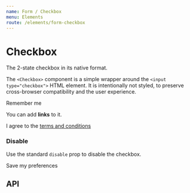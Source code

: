 ```yaml
---
name: Form / Checkbox
menu: Elements
route: /elements/form-checkbox
---
```




# Checkbox

The 2-state checkbox in its native format.

The `<Checkbox>` component is a simple wrapper around the `<input type="checkbox">` HTML element.
It is intentionally not styled, to preserve cross-browser compatibility and the user experience.

<Playground>
  <Label>
    <Checkbox /> Remember me
  </Label>
</Playground>

You can add **links** to it.

<Playground>
  <Label>
    <Checkbox /> I agree to the <a href="#">terms and conditions</a>
  </Label>
</Playground>

### Disable

Use the standard `disable` prop to disable the checkbox.

<Playground>
  <Label disabled>
    <Checkbox disabled /> Save my preferences
  </Label>
</Playground>

## API

<ForwardRefAsExoticComponentDoc
  component={Checkbox}
  docPath="/form/checkbox"
  name="Checkbox"
/>
